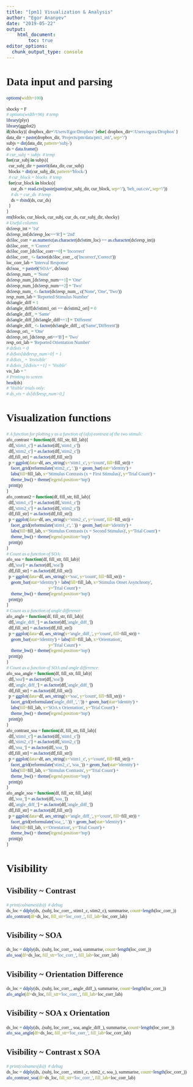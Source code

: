 ```yaml
---
title: "[pm1] Visualization & Analysis"
author: "Egor Ananyev"
date: "2019-05-22"
output:
    html_document:
        toc: true
editor_options: 
  chunk_output_type: console
---
```


<style type="text/css">
body, td{
  font-family: Cambria;
}
code.r{
  font-family: Inconsolata;
}
</style>

# Data input and parsing
```r
options(width=100)
```

```r
shocky = F
# options(width=90)  # temp
library(plyr)
library(ggplot2)
if(shocky){ dropbox_dir='/Users/Egor/Dropbox' }else{ dropbox_dir='/Users/egora/Dropbox' }
data_dir = paste(dropbox_dir, 'Projects/pm/data/pm1_int/', sep='/')
subjs = dir(data_dir, pattern='subj-')
ds = data.frame()
# cur_subj = subjs  # temp
for(cur_subj in subjs){
  cur_subj_dir = paste0(data_dir, cur_subj)
  blocks = dir(cur_subj_dir, pattern='block-')
  # cur_block = blocks  # temp
  for(cur_block in blocks){
    cur_ds = read.csv(paste(paste(cur_subj_dir, cur_block, sep='/'), 'beh_out.csv', sep='/'))
    # ds = cur_ds  # temp
    ds = rbind(ds, cur_ds)
  }
}
rm(blocks, cur_block, cur_subj, cur_ds, cur_subj_dir, shocky)
# Useful columns
ds$resp_int = '1st'
ds$resp_int[ds$resp_loc=='R'] = '2nd'
ds$loc_corr = as.numeric(as.character(ds$stim_loc) == as.character(ds$resp_int))
ds$loc_corr_ = 'Correct'
ds$loc_corr_[ds$loc_corr==0] = 'Incorrect'
ds$loc_corr_ <- factor(ds$loc_corr_, c('Incorrect','Correct'))
loc_corr_lab = 'Interval Response'
ds$soa_ = paste0('SOA=', ds$soa)
ds$resp_num_ = 'None'
ds$resp_num_[ds$resp_num==1] = 'One'
ds$resp_num_[ds$resp_num==2] = 'Two'
ds$resp_num_ <- factor(ds$resp_num_, c('None', 'One', 'Two'))
resp_num_lab = 'Reported Stimulus Number'
ds$angle_diff = 1
ds$angle_diff[ds$stim1_ori == ds$stim2_ori] = 0
ds$angle_diff_ = 'Same'
ds$angle_diff_[ds$angle_diff==1] = 'Different'
ds$angle_diff_ <- factor(ds$angle_diff_, c('Same','Different'))
ds$resp_ori_ = 'One'
ds$resp_ori_[ds$resp_ori=='B'] = 'Two'
resp_ori_lab = 'Reported Orientation Number'
# ds$vis = 0
# ds$vis[ds$resp_num>0] = 1
# ds$vis_ = 'Invisible'
# ds$vis_[ds$vis==1] = 'Visible'
vis_lab = ''
# Printing to screen
head(ds)
# 'Visible' trials only:
# ds_vis = ds[ds$resp_num>0,]
```

# Visualization functions
```r
# A function for plotting y as a function of (afo) contrast of the two stimuli:
afo_contrast = function(df, fill_str, fill_lab){
  df[,'stim1_c'] = as.factor(df[,'stim1_c'])
  df[,'stim2_c'] = as.factor(df[,'stim2_c'])
  df[,fill_str] = as.factor(df[,fill_str])
  p = ggplot(data=df, aes_string(x='stim1_c', y='count', fill=fill_str)) + 
    facet_grid(reformulate('stim2_c', '.')) + geom_bar(stat='identity') + 
    labs(fill=fill_lab, x='Stimulus Contrasts (x = First Stimulus)', y='Trial Count') + 
    theme_bw() + theme(legend.position='top')
  print(p)
}
afo_contrast2 = function(df, fill_str, fill_lab){
  df[,'stim1_c'] = as.factor(df[,'stim1_c'])
  df[,'stim2_c'] = as.factor(df[,'stim2_c'])
  df[,fill_str] = as.factor(df[,fill_str])
  p = ggplot(data=df, aes_string(x='stim2_c', y='count', fill=fill_str)) + 
    facet_grid(reformulate('stim1_c', '.')) + geom_bar(stat='identity') + 
    labs(fill=fill_lab, x='Stimulus Contrasts (x = Second Stimulus)', y='Trial Count') + 
    theme_bw() + theme(legend.position='top')
  print(p)
}
# Count as a function of SOA:
afo_soa = function(df, fill_str, fill_lab){
  df[,'soa'] = as.factor(df[,'soa'])
  df[,fill_str] = as.factor(df[,fill_str])
  p = ggplot(data=df, aes_string(x='soa', y='count', fill=fill_str)) + 
    geom_bar(stat='identity') + labs(fill=fill_lab, x='Stimulus Onset Asynchrony',
                                     y='Trial Count') + 
    theme_bw() + theme(legend.position='top')
  print(p)
}
# Count as a function of angle difference:
afo_angle = function(df, fill_str, fill_lab){
  df[,'angle_diff_'] = as.factor(df[,'angle_diff_'])
  df[,fill_str] = as.factor(df[,fill_str])
  p = ggplot(data=df, aes_string(x='angle_diff_', y='count', fill=fill_str)) + 
    geom_bar(stat='identity') + labs(fill=fill_lab, x='Orientation',
                                     y='Trial Count') + 
    theme_bw() + theme(legend.position='top')
  print(p)
}
# Count as a function of SOA and angle difference:
afo_soa_angle = function(df, fill_str, fill_lab){
  df[,'soa'] = as.factor(df[,'soa'])
  df[,'angle_diff_'] = as.factor(df[,'angle_diff_'])
  df[,fill_str] = as.factor(df[,fill_str])
  p = ggplot(data=df, aes_string(x='soa', y='count', fill=fill_str)) + 
    facet_grid(reformulate('angle_diff_', '.')) + geom_bar(stat='identity') + 
    labs(fill=fill_lab, x='SOA x Orientation', y='Trial Count') + 
    theme_bw() + theme(legend.position='top')
  print(p)
}
afo_contrast_soa = function(df, fill_str, fill_lab){
  df[,'stim1_c'] = as.factor(df[,'stim1_c'])
  df[,'stim2_c'] = as.factor(df[,'stim2_c'])
  df[,'soa_'] = as.factor(df[,'soa_'])
  df[,fill_str] = as.factor(df[,fill_str])
  p = ggplot(data=df, aes_string(x='stim1_c', y='count', fill=fill_str)) + 
    facet_grid(reformulate('stim2_c', 'soa_')) + geom_bar(stat='identity') + 
    labs(fill=fill_lab, x='Stimulus Contrasts', y='Trial Count') + 
    theme_bw() + theme(legend.position='top')
  print(p)
}
afo_angle_soa = function(df, fill_str, fill_lab){
  df[,'soa_'] = as.factor(df[,'soa_'])
  df[,'angle_diff_'] = as.factor(df[,'angle_diff_'])
  df[,fill_str] = as.factor(df[,fill_str])
  p = ggplot(data=df, aes_string(x='angle_diff_', y='count', fill=fill_str)) + 
    facet_grid(reformulate('soa_', '.')) + geom_bar(stat='identity') + 
    labs(fill=fill_lab, x='Orientation', y='Trial Count') + 
    theme_bw() + theme(legend.position='top')
  print(p)
}
```

# Visibility

## Visibility ~ Contrast
```r
# print(colnames(ds))  # debug
ds_loc = ddply(ds, .(subj, loc_corr_, stim1_c, stim2_c), summarise, count=length(loc_corr_))
afo_contrast(df=ds_loc, fill_str='loc_corr_', fill_lab=loc_corr_lab)
```

## Visibility ~ SOA
```r
ds_loc = ddply(ds, .(subj, loc_corr_, soa), summarise, count=length(loc_corr_))
afo_soa(df=ds_loc, fill_str='loc_corr_', fill_lab=loc_corr_lab)
```

## Visibility ~ Orientation Difference
```r
ds_loc = ddply(ds, .(subj, loc_corr_, angle_diff_), summarise, count=length(loc_corr_))
afo_angle(df=ds_loc, fill_str='loc_corr_', fill_lab=loc_corr_lab)
```

## Visibility ~ SOA x Orientation
```r
ds_loc = ddply(ds, .(subj, loc_corr_, soa, angle_diff_), summarise, count=length(loc_corr_))
afo_soa_angle(df=ds_loc, fill_str='loc_corr_', fill_lab=loc_corr_lab)
```

## Visibility ~ Contrast x SOA
```r
# print(colnames(ds))  # debug
ds_loc = ddply(ds, .(subj, loc_corr_, stim1_c, stim2_c, soa_), summarise, count=length(loc_corr_))
afo_contrast_soa(df=ds_loc, fill_str='loc_corr_', fill_lab=loc_corr_lab)
```

